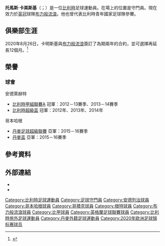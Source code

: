 
{{expand|time=2015-06-01T14:55:00+00:00}}
{{noteTA
|G1=Football
|G2=uefa
|1=zh-hans:卡美斯基;zh-hk:卡明斯基;zh-tw:卡明斯基;
}}
{{Infobox football biography
| name           = 托馬斯·卡美斯基<br>Thomas Kaminski
| image          = Lens_-_La_Gantoise_(21-7-2020)_1.jpg
| caption        = 
| fullname       = Thomas Kaminski <ref>{{cite web |url=https://www.efl.com/siteassets/efl-documents/202021/efl-squad-numbering-11.09.2020.pdf |title=Notification of shirt numbers: Blackburn Rovers |publisher=English Football League |page=8 |accessdate=20 November 2020 |archive-date=2020-09-15 |archive-url=https://web.archive.org/web/20200915175049/https://www.efl.com/siteassets/efl-documents/202021/efl-squad-numbering-11.09.2020.pdf |dead-url=no }}</ref>
| birth_date     = {{birth date and age|1992|10|23|df=y}}
| birth_place    = {{flagicon|BEL}} [[比利時|比利時]][[登德爾蒙德|登德爾蒙德]]
| height         = {{height|m=1.90}}
| position       = 龍門
| currentclub    = [[布莱克本流浪者足球俱乐部|布力般流浪]]
| clubnumber     = 1
| youthyears1    = 2000–2002 |youthclubs1 = Zellik Sport
| youthyears2    = 2002–2004 |youthclubs2 = Asse-Zellik
| youthyears3    = 2004–2005 |youthclubs3 = [[圖比斯足球會|圖比斯]]
| youthyears4    = 2005–2008 |youthclubs4 = [[皇家根特體育會|真特]]
| years1         = 2008–2011 |clubs1 = [[皇家比斯查安特衛普足球會|比斯查]]                |caps1  = 43 |goals1  = 0
| years2         = 2011–2012 |clubs2 = [[旧赫纲尔莱鲁汶|奧特海維利]]                               |caps2  = 26 |goals2  = 0
| years3         = 2012–2016 |clubs3 = [[皇家安德列治體育會|安德列治]]                                |caps3  = 22 |goals3  = 0
| years4         = 2014–2015 |clubs4 =  →  [[安羅科薩斯法馬古斯塔足球會|安羅科薩斯]] (loan)   |caps4  = 30 |goals4  = 0
| years5         = 2015–2016 |clubs5 =  →  [[哥本哈根足球會|哥本哈根]] (loan)                    |caps5  = 8  |goals5  = 0
| years6         = 2016–2018 |clubs6 = [[皇家哥積克足球會|哥積克]]                                      |caps6  = 89 |goals6  = 0
| years7         = 2019–2020 |clubs7 = [[皇家根特體育會|真特]]                                            |caps7  = 58 |goals7  = 0
| years8         = 2020–     |clubs8 = [[布莱克本流浪者足球俱乐部|布力般流浪]]                     |caps8  = 37  |goals8  = 0 
| nationalyears1 = 2005      |nationalteam1 = 比利時U15    |nationalcaps1 = 1  |nationalgoals1 = 0
| nationalyears2 = 2007–2008 |nationalteam2 = 比利時U16    |nationalcaps2 = 6  |nationalgoals2 = 0                                             
| nationalyears3 = 2008–2009 |nationalteam3 = 比利時U17 |nationalcaps3 = 9  |nationalgoals3 = 0
| nationalyears4 = 2009–2011 |nationalteam4 = 比利時U19 |nationalcaps4 = 12 |nationalgoals4 = 0
| nationalyears5 = 2011–2013 |nationalteam5 = [[比利時21歲以下國家足球隊|比利時U21]] |nationalcaps5 = 5  |nationalgoals5 = 0 
| pcupdate       = 2021年4月5日
| ntupdate       = 
}}

'''托馬斯·卡美斯基'''（{{lang-fr|Thomas Kaminski}}；{{bd|1992年|10月23日}}）是一位[[比利時|比利時]]足球運動員。在場上的位置是守門員。現在效力於[[英格蘭足球冠軍聯賽|英冠]]球隊[[布莱克本流浪者足球俱乐部|布力般流浪]]。他也曾代表比利時青年國家足球隊參賽。

== 俱樂部生涯 ==
2020年8月26日，卡明斯基與[[布莱克本流浪者足球俱乐部|布力般流浪]]簽訂了為期兩年的合約，並可選擇再延長12個月。<ref>{{cite web |title=Welkom Thomas! |url=https://www.rovers.co.uk/news/2020/august/welkom-thomas/ |publisher=Blackburn Rovers Official Site |accessdate=26 July 2020 |archive-date=2020-09-30 |archive-url=https://web.archive.org/web/20200930155435/https://www.rovers.co.uk/news/2020/august/welkom-thomas/ |dead-url=no }}</ref>

== 榮譽 ==
=== 球會 ===
;{{flagicon|BEL}} 安德萊赫特
* [[比利時甲組聯賽A|比利時甲組聯賽A]] 冠軍：2012－13賽季、2013－14賽季
* [[比利時超級盃|比利時超級盃]] 冠軍：2012年、2013年、2014年

;{{flagicon|DEN}} 哥本哈根
* [[丹麥足球超級聯賽|丹麥足球超級聯賽]] 亞軍：2015－16賽季
* [[丹麥盃|丹麥盃]] 亞軍：2015－16賽季

==參考資料==
{{Reflist}}

==外部連結==
* {{Soccerbase}}
* {{Soccerway}}

{{2020年欧洲足球锦标赛比利时参赛名单}}
{{布力般流浪球員名單}}

{{DEFAULTSORT: Kaminski, Thomas}}
[[Category:比利時足球運動員|Category:比利時足球運動員]]
[[Category:足球守門員|Category:足球守門員]]
[[Category:安德列治球員|Category:安德列治球員]]
[[Category:哥本哈根球員|Category:哥本哈根球員]]
[[Category:哥積克球員|Category:哥積克球員]]
[[Category:根特球員|Category:根特球員]]
[[Category:布力般流浪球員|Category:布力般流浪球員]]
[[Category:比甲球員|Category:比甲球員]]
[[Category:英格蘭足球聯賽球員|Category:英格蘭足球聯賽球員]]
[[Category:比利時旅外足球運動員|Category:比利時旅外足球運動員]]
[[Category:丹麥外籍足球運動員|Category:丹麥外籍足球運動員]]
[[Category:2020年欧洲足球锦标赛球员|Category:2020年欧洲足球锦标赛球员]]